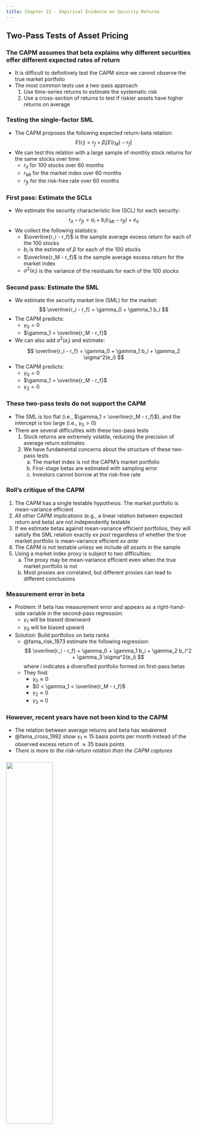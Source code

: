 ```yaml
---
title: Chapter 13 - Empirical Evidence on Security Returns
---
```


## Two-Pass Tests of Asset Pricing

### The CAPM assumes that beta explains why different securities offer different expected rates of return

- It is difficult to definitively test the CAPM since we cannot observe the true market portfolio
- The most common tests use a two-pass approach
	1. Use time-series returns to estimate the systematic risk
	2. Use a cross-section of returns to test if riskier assets have higher returns on average


### Testing the single-factor SML

- The CAPM proposes the following expected return-beta relation:
$$
E(r_i) = r_f + \beta_i [E(r_M) - r_f]
$$
- We can test this relation with a large sample of monthly stock returns for the same stocks over time:
	- $r_{it}$ for 100 stocks over 60 months
	- $r_{Mt}$ for the market index over 60 months
	- $r_{ft}$ for the risk-free rate over 60 months


### First pass: Estimate the SCLs
	
- We estimate the security characteristic line (SCL) for each security:
$$
r_{it} - r_{ft} = a_i + b_i (r_{Mt} - r_{ft}) + e_{it}
$$
- We collect the following statistics:
	- $\overline{r_i - r_f}$ is the sample average excess return for each of the 100 stocks
	- $b_i$ is the estimate of $\beta$ for each of the 100 stocks
	- $\overline{r_M - r_f}$ is the sample average excess return for the market index
	- $\sigma^2(e_i)$ is the variance of the residuals for each of the 100 stocks


### Second pass: Estimate the SML

- We estimate the security market line (SML) for the market:
$$
\overline{r_i - r_f} = \gamma_0 + \gamma_1 b_i
$$
- The CAPM predicts:
	- $\gamma_0 = 0$
	- $\gamma_1 = \overline{r_M - r_f}$
- We can also add $\sigma^2(e_i)$ and estimate:
$$
\overline{r_i - r_f} = \gamma_0 + \gamma_1 b_i + \gamma_2 \sigma^2(e_i)
$$
- The CAPM predicts:
	- $\gamma_0 = 0$
	- $\gamma_1 = \overline{r_M - r_f}$
	- $\gamma_2 = 0$


### These two-pass tests do not support the CAPM

- The SML is too flat (i.e., $\gamma_1 < \overline{r_M - r_f}$), and the intercept is too large (i.e., $\gamma_0 > 0$)
- There  are several difficulties with these two-pass tests
	1. Stock returns are extremely volatile, reducing the precision of average return estimates
	1. We have fundamental concerns about the structure of these two-pass tests
		a. The market index is not the CAPM's market portfolio
		a. First-stage betas are estimated with sampling error
		a. Investors cannot borrow at the risk-free rate


### Roll's critique of the CAPM

1. The CAPM has a single testable hypothesis: The market portfolio is mean-variance efficient
1. All other CAPM implications (e.g., a linear relation between expected return and beta) are not independently testable
1. If we estimate betas against mean-variance efficient portfolios, they will satisfy the SML relation exactly *ex post* regardless of whether the true market portfolio is mean-variance efficient *ex ante*
1. The CAPM is not testable unless we include *all assets* in the sample
1. Using  a market index proxy is subject to two difficulties:
	a. The proxy may be mean-variance efficient even when the true market portfolio is not
	a. Most proxies are correlated, but different proxies can lead to different conclusions


### Measurement error in beta

- Problem: If beta has measurement error and appears as a right-hand-side variable in the second-pass regression:
	- $\gamma_1$ will be biased downward
	- $\gamma_0$ will be biased upward
- Solution: Build portfolios on beta ranks
	- @fama_risk_1973 estimate the following regression:
	$$
	\overline{r_i - r_f} = \gamma_0 + \gamma_1 b_i + \gamma_2 b_i^2 + \gamma_3 \sigma^2(e_i)
	$$
	where $i$ indicates a diversified portfolio formed on first-pass betas
	- They find:
		- $\gamma_0 \approx 0$
		- $0 < \gamma_1 < \overline{r_M - r_f}$ 
		- $\gamma_2 \approx 0$
		- $\gamma_3 \approx 0$


### However, recent years have not been kind to the CAPM

- The relation between average returns and beta has weakened
- @fama_cross_1992 show $\gamma_1 \approx 15$ basis points per month instead of the observed excess return of $\approx 35$ basis points
- *There is more to the risk-return relation than the CAPM captures*


###

![](./Questions/bkm_ch_13_04.png){height=50%}


###

![](./Questions/bkm_ch_13_05.png){height=50%}


## Tests of the Multifactor Models

### Three types of factors are likely to augment the market risk factor in a multifactor SML

- These three types of factors are:
	1. Factors that hedge consumption against uncertainty in prices (e.g., housing or energy)
	1. Factors that hedge future investment opportunities (e.g., interest rates or market volatility)
	1. Factors that hedge assets missing from the market index (e.g., labor income or private business)
- Merton's ICAPM suggests that these extra-market sources of risk will command a risk premium if investors demand to hedge them


## Fama-French-Type Factor Models

### The @fama_common_1993 3-factor model is state-of-the-art {.allowframebreaks}

- @fama_common_1993 add two factors to the CAPM to explain:
	- Higher book-to-market firms experience higher returns (HML)
	- Smaller firms experience higher returns (SMB)
- They find that value and size are priced risk factors

\framebreak

![CAPM versus the Fama and French model. The figure plots the average actual returns versus returns predicted by the CAPM and the FF model for the 25 size and book-to-market double-sorted portfolios. [@bodie_investments_2023, Figure 13.1]](./Figures/bod12665_1301.png){height=50%}


### Relations between fundamental sources of asset risk and SMB and HML strengthens their case

![Difference in return to factor portfolios in year prior to above-average versus below-average GDP growth. Both SMB and HML portfolio returns tend to be higher in years preceding better GDP growth. [@bodie_investments_2023, Figure 13.2]](./Figures/bod12665_1302.png){height=50%}


### HML has behavioral explanations {.allowframebreaks}

- Glamour firms
	- Recent good performance
	- High prices
	- Low book-to-market ratios
	- Therefore, they tend to underperform value firms
- Overreaction
	- High *past* growth is extrapolated and then impounded in price
- Extrapolation error
	- Investors ignore evidence that they cannot extrapolate past growth far into the future

\framebreak

![The book-to-market ratio reflects past growth, but not future growth prospects. B/M tends to fall with income growth experiences at the *end* of a five-year period, but actually increases slightly with future income growth rates. [@bodie_investments_2023, Figure 13.3]](./Figures/bod12665_1303.png){height=50%}

\framebreak

![Value minus growth returns surrounding earnings announcements, 1971--1992. Announcement effects are measured for each of four years following classification as a value versus growth firm. [@bodie_investments_2023, Figure 13.4]](./Figures/bod12665_1304.png){height=50%}


### Momentum is the fourth factor

- Momentum is the fourth factor added to the @fama_common_1993 model
- The winners-minus-losers (WML) portfolios determine winners and losers based on the past 1 to 12 months of returns
- However, WML is hard to interpret as an obvious source of risk


### A summary of the cross-section of expected stock returns

![The Cross Section of Expected Stock Returns](./Figures/table_1301.png){height=50%}


### Now we have a "factor zoo"!

![Published risk factors appear in the finance literature [@bodie_investments_2023, Figure 13.5]](./Figures/bod12665_1305.png){height=50%}


###

![](./Questions/bkm_ch_13_01.png)


## Liquidity and Asset Pricing 

### Liquidity is difficult to measure with a single statistic

- Liquidity involves the following:
	- Trading costs
	- Ease of sale
	- Price concessions to effect a quick transaction
	- Market depth
	- Price predictability
- Popular measures of liquidity focus on price impact


### Three popular measures of liquidity {.allowframebreaks}

- Pastor and Stambaugh
	- Look for evidence of price reversals, especially following large trades
	- The original price change was a concession on the part of trade initiator who needed to offer (accept) a higher (lower) purchase price to complete their trade promptly
- Amihud
	- Focuses on large trades and price movements
	- Defined as:
	$$
	\text{ILLIQ} = \text{Monthly average of daily} \left( \frac{|\text{Stock return}|}{\text{Dollar volume}} \right)
	$$
- Sadka
	- Uses trade-by-trade data
	- The liquidity of firms can vary as the prevalence of informationally motivated trades varies

\framebreak

![Alphas of value-weighted portfolios sorted on liquidity betas [@bodie_investments_2023, Figure 13.6]](./Figures/bod12665_1306.png){height=50%}


## Consumption-Based Asset Pricing and the Equity Premium Puzzle

### Equity premium puzzle: Returns are too high given that consumption varies so little
 
- Systematic consumption risk is too low to justify the observed market excess returns
- Unless we assume implausibly high levels of risk aversion
- Recent research has improved estimation using consumption-tracking portfolios


### The consumption CAPM (CCAPM) implies that investors care about their lifetime consumption flows instead of wealth

![Cross section of stock returns: Fama-French 25 portfolios, 1954--2003 [@bodie_investments_2023, Figure 13.7]](./Figures/bod12665_1307.png){height=50%}


### Fama and French attribute the equity premium puzzle to unexpected capital gains after 1949

![](./Figures/table_1300.png){height=50%}


### Survivorship bias may explain the equity premium puzzle

![Real returns on global stock markets. The figure displays average real returns for 39 markets over the period 1921 to 1996. Markets are sorted by years of existence. An asterisk indicates that the market suffered a long break. [@bodie_investments_2023, Figure 13.8]](./Figures/bod12665_1308.png){height=50%}


### Liquidity may explain the equity premium puzzle

- The illiquidity premium may have the same order of magnitude as the market risk premium
- Part of the average excess return is likely compensation for  *liquidity*  risk rather than just systematic risk
- The equity premium puzzle may be less of a puzzle than it first appears


### There are behavioral explanations for the equity premium puzzle

- Barberis and Huang explain the puzzle as an outcome of irrational investor behavior
- Premium results from two factors:
	- Narrow framing: Investors evaluate every risk in isolation
	- Loss aversion: Investors are more sensitive to losses than gains
- Investors focus on total volatility instead of the low correlation of a stock portfolio with other components of wealth
- Require higher risk premiums than rational models would predict


## Summary and Key Equations {.allowframebreaks}

![Chapter 13 summary from @bodie_investments_2023](./Figures/summary_13.png){height=75%}

\framebreak

![Chapter 13 key equations @bodie_investments_2023](./Figures/key_eq_13.png){height=75%}
